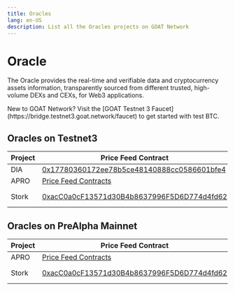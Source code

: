 ```yaml
---
title: Oracles
lang: en-US
description: List all the Oracles projects on GOAT Network
---
```



# Oracle

The Oracle provides the real-time and verifiable data and cryptocurrency assets information, transparently sourced from different trusted, high-volume DEXs and CEXs, for Web3 applications.

<Callout type="info">
  New to GOAT Network? Visit the [GOAT Testnet 3 Faucet](https://bridge.testnet3.goat.network/faucet) to get started with test BTC.
</Callout>

## Oracles on Testnet3

| Project  | Price Feed Contract                                                                 | Mode    | Document                                          |
| -------- | -----------                                                                         | ------- | --------                                          |
| DIA      | [0x17780360172ee78b5ce48140888cc0586601bfe4](https://explorer.testnet3.goat.network/address/0x17780360172EE78B5cE48140888CC0586601bFe4) | PUSH    |        [docs.diadata.org](https://docs.diadata.org/)                                           | 
| APRO     | [Price Feed Contracts](https://docs.apro.com/en/data-push/price-feed-contract#goat-testnet) | PUSH    | [docs.apro.com](https://docs.apro.com/en)         |
| Stork    | [0xacC0a0cF13571d30B4b8637996F5D6D774d4fd62](https://explorer.goat.network/address/0xacC0a0cF13571d30B4b8637996F5D6D774d4fd62)|   PUSH, PULL      | [docs.stork.network](https://docs.stork.network/) |


## Oracles on PreAlpha Mainnet
| Project  | Price Feed Contract                                                                 | Mode    | Document                                          |
| -------- | -----------                                                                         | ------- | --------                                          |
| APRO     | [Price Feed Contracts](https://docs.apro.com/en/data-push/price-feed-contract#goat-mainnet) | PUSH    | [docs.apro.com](https://docs.apro.com/en)         |
| Stork    | [0xacC0a0cF13571d30B4b8637996F5D6D774d4fd62](https://explorer.testnet3.goat.network/address/0xacC0a0cF13571d30B4b8637996F5D6D774d4fd62)|   PUSH, PULL      | [docs.stork.network](https://docs.stork.network/) |



